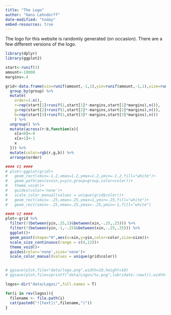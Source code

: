 ```yaml
---
title: "The Logo"
author: "Hans Lehndorff"
date-modified: "today"
embed-resources: true
---
```


The logo for this website is randomly generated (on occasion). There are a few different versions of the logo.

```r
library(dplyr)
library(ggplot2)

start<-runif(3)
amount<-10000
margins=.4

grid<-data.frame(xin=runif(amount,-1,1),yin=runif(amount,-1,1),size=runif(amount,-1,1),group=round(runif(amount,1,100))) %>% 
  group_by(group) %>% 
  mutate(
    order=1:n(),
    r=rep(start[1]+runif(1,start[1]*-margins,start[1]*margins),n()),
    g=rep(start[2]+runif(1,start[2]*-margins,start[2]*margins),n()),
    b=rep(start[3]+runif(1,start[3]*-margins,start[3]*margins),n())
    ) %>% 
  ungroup() %>% 
  mutate(across(r:b,function(x){
    x[x<0]<-0
    x[x>1]<-1
    x
  })) %>% 
  mutate(color=rgb(r,g,b)) %>% 
  arrange(order)

#### V1 ####
# plot<-ggplot(grid)+
#   geom_rect(xmin=-1.2,xmax=1.2,ymax=1.2,ymin=-1.2,fill="white")+
#   geom_path(aes(x=xin,y=yin,group=group,color=color))+
#   theme_void()+
#   guides(color='none')+
#   scale_color_manual(values = unique(grid$color))+
#   geom_rect(xmin=-.25,xmax=.25,ymax=1,ymin=.25,fill="white")+
#   geom_rect(xmin=-.25,xmax=.25,ymax=-.25,ymin=-1,fill="white")

#### V2 ####
plot<-grid %>% 
  filter(!(between(yin,.25,1)&between(xin,-.25,.25))) %>% 
  filter(!(between(yin,-1,-.25)&between(xin,-.25,.25))) %>% 
  ggplot()+
  geom_point(shape="H",aes(x=xin,y=yin,color=color,size=size))+
  scale_size_continuous(range = c(4,12))+
  theme_void()+
  guides(color='none',size='none')+
  scale_color_manual(values = unique(grid$color))


# ggsave(plot,file="data/logo.png",width=10,height=10)
# ggsave(plot,file=sprintf("data/Logos/%s.png",lubridate::now()),width=10,height=10)

```

```r

logos<-dir("data/Logos/",full.names = T)

for(i in rev(logos)){
  filename <- file.path(i)
  cat(paste0("![text](",filename,")"))
}

```
